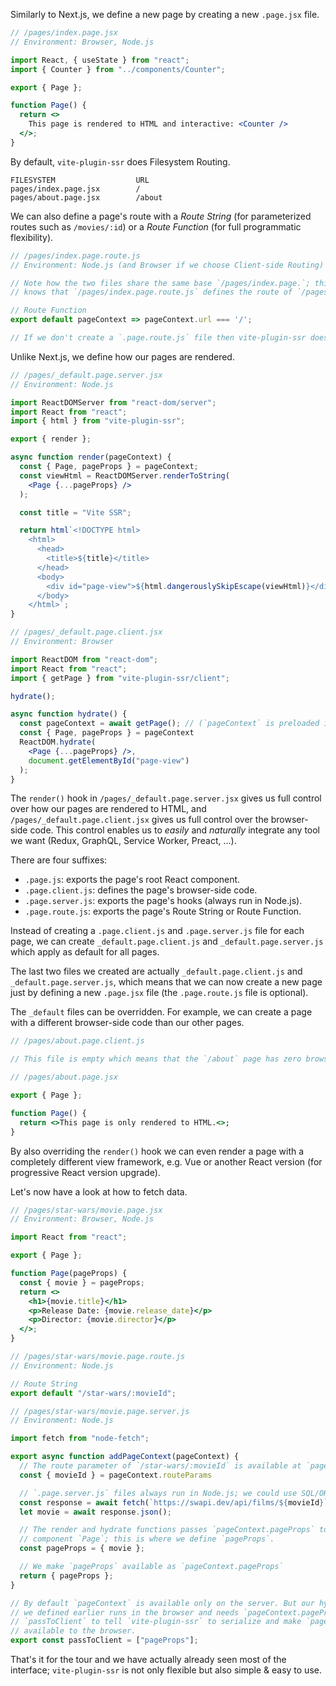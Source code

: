 
Similarly to Next.js,
we define a new page by creating a new `.page.jsx` file.

```jsx
// /pages/index.page.jsx
// Environment: Browser, Node.js

import React, { useState } from "react";
import { Counter } from "../components/Counter";

export { Page };

function Page() {
  return <>
    This page is rendered to HTML and interactive: <Counter />
  </>;
}
```

By default, `vite-plugin-ssr` does Filesystem Routing.
```
FILESYSTEM                  URL
pages/index.page.jsx        /
pages/about.page.jsx        /about
```

We can also define a page's route with a *Route String* (for parameterized routes such as `/movies/:id`) or a *Route Function* (for full programmatic flexibility).

```js
// /pages/index.page.route.js
// Environment: Node.js (and Browser if we choose Client-side Routing)

// Note how the two files share the same base `/pages/index.page.`; this is how `vite-plugin-ssr`
// knows that `/pages/index.page.route.js` defines the route of `/pages/index.page.jsx`.

// Route Function
export default pageContext => pageContext.url === '/';

// If we don't create a `.page.route.js` file then vite-plugin-ssr does Filesystem Routing
```

Unlike Next.js, we define how our pages are rendered.

```jsx
// /pages/_default.page.server.jsx
// Environment: Node.js

import ReactDOMServer from "react-dom/server";
import React from "react";
import { html } from "vite-plugin-ssr";

export { render };

async function render(pageContext) {
  const { Page, pageProps } = pageContext;
  const viewHtml = ReactDOMServer.renderToString(
    <Page {...pageProps} />
  );

  const title = "Vite SSR";

  return html`<!DOCTYPE html>
    <html>
      <head>
        <title>${title}</title>
      </head>
      <body>
        <div id="page-view">${html.dangerouslySkipEscape(viewHtml)}</div>
      </body>
    </html>`;
}
```
```jsx
// /pages/_default.page.client.jsx
// Environment: Browser

import ReactDOM from "react-dom";
import React from "react";
import { getPage } from "vite-plugin-ssr/client";

hydrate();

async function hydrate() {
  const pageContext = await getPage(); // (`pageContext` is preloaded in production)
  const { Page, pageProps } = pageContext
  ReactDOM.hydrate(
    <Page {...pageProps} />,
    document.getElementById("page-view")
  );
}
```

The `render()` hook in `/pages/_default.page.server.jsx` gives us full control over how our pages are rendered to HTML,
and `/pages/_default.page.client.jsx` gives us full control over the browser-side code.
This control enables us to *easily* and *naturally* integrate any tool we want (Redux, GraphQL, Service Worker, Preact, ...).

There are four suffixes:
 - `.page.js`: exports the page's root React component.
 - `.page.client.js`: defines the page's browser-side code.
 - `.page.server.js`: exports the page's hooks (always run in Node.js).
 - `.page.route.js`: exports the page's Route String or Route Function.

Instead of creating a `.page.client.js` and `.page.server.js` file for each page,
we can create `_default.page.client.js` and `_default.page.server.js` which apply as default for all pages.

The last two files we created are actually `_default.page.client.js` and `_default.page.server.js`,
which means that we can now create a new page just by defining a new `.page.jsx` file (the `.page.route.js` file is optional).

The `_default` files can be overridden. For example, we can create a page with a different browser-side code than our other pages.

```js
// /pages/about.page.client.js

// This file is empty which means that the `/about` page has zero browser-side JavaScript.
```
```jsx
// /pages/about.page.jsx

export { Page };

function Page() {
  return <>This page is only rendered to HTML.<>;
}
```

By also overriding the `render()` hook we can
even render a page with a completely different view framework, e.g. Vue or another React version (for progressive React version upgrade).

Let's now have a look at how to fetch data.

```jsx
// /pages/star-wars/movie.page.jsx
// Environment: Browser, Node.js

import React from "react";

export { Page };

function Page(pageProps) {
  const { movie } = pageProps;
  return <>
    <h1>{movie.title}</h1>
    <p>Release Date: {movie.release_date}</p>
    <p>Director: {movie.director}</p>
  </>;
}
```
```js
// /pages/star-wars/movie.page.route.js
// Environment: Node.js

// Route String
export default "/star-wars/:movieId";
```
```js
// /pages/star-wars/movie.page.server.js
// Environment: Node.js

import fetch from "node-fetch";

export async function addPageContext(pageContext) {
  // The route parameter of `/star-wars/:movieId` is available at `pageContext.routeParams`
  const { movieId } = pageContext.routeParams

  // `.page.server.js` files always run in Node.js; we could use SQL/ORM queries here.
  const response = await fetch(`https://swapi.dev/api/films/${movieId}`)
  let movie = await response.json();

  // The render and hydrate functions passes `pageContext.pageProps` to the root Vue
  // component `Page`; this is where we define `pageProps`.
  const pageProps = { movie };

  // We make `pageProps` available as `pageContext.pageProps`
  return { pageProps };
}

// By default `pageContext` is available only on the server. But our hydrate function
// we defined earlier runs in the browser and needs `pageContext.pageProps`; we use
// `passToClient` to tell `vite-plugin-ssr` to serialize and make `pageContext.pageProps`
// available to the browser.
export const passToClient = ["pageProps"];
```

That's it for the tour and we have actually already seen most of the interface;
`vite-plugin-ssr` is not only flexible but also simple & easy to use.

<ScaffoldCallToActionTour />
